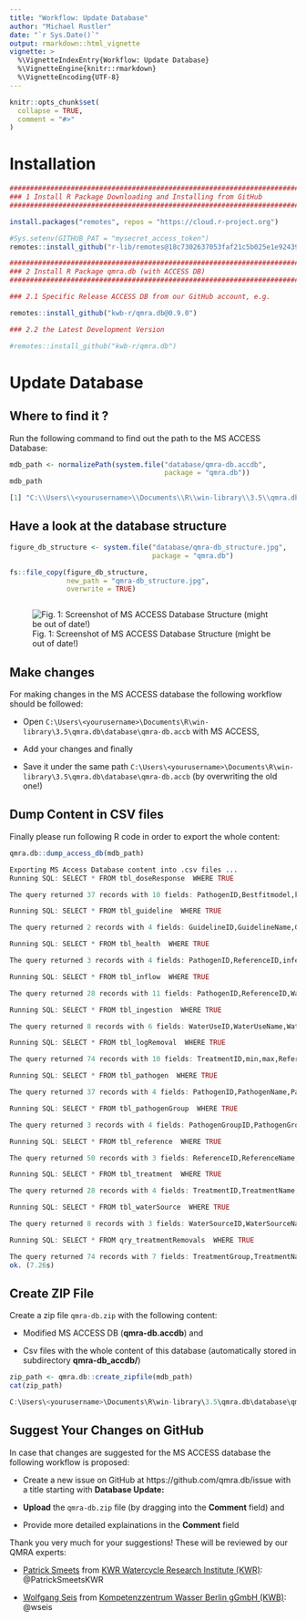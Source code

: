 ```yaml
---
title: "Workflow: Update Database"
author: "Michael Rustler"
date: "`r Sys.Date()`"
output: rmarkdown::html_vignette
vignette: >
  %\VignetteIndexEntry{Workflow: Update Database}
  %\VignetteEngine{knitr::rmarkdown}
  %\VignetteEncoding{UTF-8}
---
```


```r
knitr::opts_chunk$set(
  collapse = TRUE,
  comment = "#>"
)

```


# Installation

```r
###############################################################################
### 1 Install R Package Downloading and Installing from GitHub
###############################################################################

install.packages("remotes", repos = "https://cloud.r-project.org")

#Sys.setenv(GITHUB_PAT = "mysecret_access_token")
remotes::install_github("r-lib/remotes@18c7302637053faf21c5b025e1e9243962db1bdc")

###############################################################################
### 2 Install R Package qmra.db (with ACCESS DB)
###############################################################################

### 2.1 Specific Release ACCESS DB from our GitHub account, e.g.

remotes::install_github("kwb-r/qmra.db@0.9.0")

### 2.2 the Latest Development Version 

#remotes::install_github("kwb-r/qmra.db") 

```


# Update Database 


## Where to find it ?

Run the following command to find out the path to the MS ACCESS Database:

```r
mdb_path <- normalizePath(system.file("database/qmra-db.accdb", 
                                      package = "qmra.db"))
mdb_path
```
```r
[1] "C:\\Users\\<yourusername>\\Documents\\R\\win-library\\3.5\\qmra.db\\database\\qmra-db.accdb"
```

## Have a look at the database structure 

```r

figure_db_structure <- system.file("database/qmra-db_structure.jpg", 
                                   package = "qmra.db")

fs::file_copy(figure_db_structure, 
              new_path = "qmra-db_structure.jpg", 
              overwrite = TRUE)



```

![Fig. 1: Screenshot of MS ACCESS Database Structure (might be out of date!)](qmra-db_structure.jpg)


## Make changes

For making changes in the MS ACCESS database the following workflow should be 
followed: 

- Open `C:\Users\<yourusername>\Documents\R\win-library\3.5\qmra.db\database\qmra-db.accb` with MS ACCESS, 

- Add your changes and finally 

- Save it under the same path `C:\Users\<yourusername>\Documents\R\win-library\3.5\qmra.db\database\qmra-db.accb` (by overwriting the old one!)  


## Dump Content in CSV files 

Finally please run following R code in order to export the whole content: 

```r

qmra.db::dump_access_db(mdb_path)

```
```r
Exporting MS Access Database content into .csv files ... 
Running SQL: SELECT * FROM tbl_doseResponse  WHERE TRUE

The query returned 37 records with 10 fields: PathogenID,Bestfitmodel,k,alpha,N50,Hosttype,Doseunits,Route,Response,ReferenceID

Running SQL: SELECT * FROM tbl_guideline  WHERE TRUE

The query returned 2 records with 4 fields: GuidelineID,GuidelineName,GuidelineDescription,ReferenceID

Running SQL: SELECT * FROM tbl_health  WHERE TRUE

The query returned 3 records with 4 fields: PathogenID,ReferenceID,infection_to_illness,dalys_per_case

Running SQL: SELECT * FROM tbl_inflow  WHERE TRUE

The query returned 28 records with 11 fields: PathogenID,ReferenceID,WaterSourceID,min,max,distribution,mean,alpha,beta,PathogenInReference,Notes

Running SQL: SELECT * FROM tbl_ingestion  WHERE TRUE

The query returned 8 records with 6 fields: WaterUseID,WaterUseName,WaterUseDescription,events_perYear,litres_perEvent,ReferenceID

Running SQL: SELECT * FROM tbl_logRemoval  WHERE TRUE

The query returned 74 records with 10 fields: TreatmentID,min,max,ReferenceID,PathogenGroupID,mean,alpha,beta,distribution,Notes

Running SQL: SELECT * FROM tbl_pathogen  WHERE TRUE

The query returned 37 records with 4 fields: PathogenID,PathogenName,PathogenDescription,PathogenGroupID

Running SQL: SELECT * FROM tbl_pathogenGroup  WHERE TRUE

The query returned 3 records with 4 fields: PathogenGroupID,PathogenGroup,PathogenGroupDescription,DefaultPathogenID

Running SQL: SELECT * FROM tbl_reference  WHERE TRUE

The query returned 50 records with 3 fields: ReferenceID,ReferenceName,ReferenceLink

Running SQL: SELECT * FROM tbl_treatment  WHERE TRUE

The query returned 28 records with 4 fields: TreatmentID,TreatmentName,TreatmentGroup,TreatmentDescription

Running SQL: SELECT * FROM tbl_waterSource  WHERE TRUE

The query returned 8 records with 3 fields: WaterSourceID,WaterSourceName,WaterSourceDescription

Running SQL: SELECT * FROM qry_treatmentRemovals  WHERE TRUE

The query returned 74 records with 7 fields: TreatmentGroup,TreatmentName,PathogenGroup,Min,Max,ReferenceName,ReferenceLink
ok. (7.26s) 
```
## Create ZIP File 

Create a zip file `qmra-db.zip` with the following content: 

- Modified MS ACCESS DB (**qmra-db.accdb**) and 

- Csv files with the whole content of this database (automatically stored in 
subdirectory **qmra-db_accdb/**) 



```r

zip_path <- qmra.db::create_zipfile(mdb_path)
cat(zip_path)

```
```r
C:\Users\<yourusername>\Documents\R\win-library\3.5\qmra.db\database\qmra-db.zip
```

## Suggest Your Changes on GitHub 

In case that changes are suggested for the MS ACCESS database the following 
workflow is proposed: 

- Create a new issue on GitHub at https://github.com/qmra.db/issue with a title 
starting with **Database Update: <short_description_of_my_changes>** 

- **Upload** the `qmra-db.zip` file (by dragging into the **Comment** field) and 

- Provide more detailed explainations in the **Comment** field


Thank you very much for your suggestions! These will be reviewed by our QMRA 
experts: 

- [Patrick Smeets](https://www.kwrwater.nl/en/experts-expertises/experts/patrick-smeets/) from [KWR Watercycle Research Institute (KWR)](https://www.kwrwater.nl): @PatrickSmeetsKWR 

- [Wolfgang Seis](https://www.kompetenz-wasser.de/en/ueber-uns/team/?search-employee-grid=Wolfgang%20Seis) from [Kompetenzzentrum Wasser Berlin gGmbH (KWB)](https://kompetenz-wasser.de): @wseis




